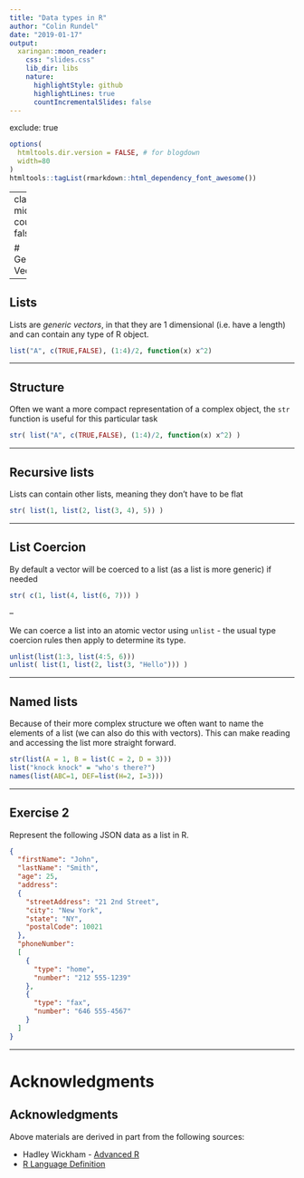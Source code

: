 ```yaml
---
title: "Data types in R"
author: "Colin Rundel"
date: "2019-01-17"
output:
  xaringan::moon_reader:
    css: "slides.css"
    lib_dir: libs
    nature:
      highlightStyle: github
      highlightLines: true
      countIncrementalSlides: false
---
```

exclude: true

```r
options(
  htmltools.dir.version = FALSE, # for blogdown
  width=80
)
htmltools::tagList(rmarkdown::html_dependency_font_awesome())
```



---
class: middle
count: false

# Generic Vectors


---

## Lists

Lists are _generic vectors_, in that they are 1 dimensional (i.e. have a length) and can contain any type of R object.

```r
list("A", c(TRUE,FALSE), (1:4)/2, function(x) x^2)
```


---

## Structure

Often we want a more compact representation of a complex object, the `str` function is useful for this particular task

```r
str( list("A", c(TRUE,FALSE), (1:4)/2, function(x) x^2) )
```


---

## Recursive lists

Lists can contain other lists, meaning they don't have to be flat

```r
str( list(1, list(2, list(3, 4), 5)) )
```


---

## List Coercion

By default a vector will be coerced to a list (as a list is more generic) if needed

```r
str( c(1, list(4, list(6, 7))) )
```

--

We can coerce a list into an atomic vector using `unlist` - the usual type coercion rules then apply to determine its type.

```r
unlist(list(1:3, list(4:5, 6)))
unlist( list(1, list(2, list(3, "Hello"))) )
```


---

## Named lists

Because of their more complex structure we often want to name the elements of a list (we can also do this with vectors). This can make reading and accessing the list more straight forward.

```r
str(list(A = 1, B = list(C = 2, D = 3)))
list("knock knock" = "who's there?")
names(list(ABC=1, DEF=list(H=2, I=3)))
```


---

## Exercise 2

Represent the following JSON data as a list in R.

```json
{
  "firstName": "John",
  "lastName": "Smith",
  "age": 25,
  "address": 
  {
    "streetAddress": "21 2nd Street",
    "city": "New York",
    "state": "NY",
    "postalCode": 10021
  },
  "phoneNumber": 
  [
    {
      "type": "home",
      "number": "212 555-1239"
    },
    {
      "type": "fax",
      "number": "646 555-4567"
    }
  ]
}
```

---

# Acknowledgments
## Acknowledgments

Above materials are derived in part from the following sources:

* Hadley Wickham - [Advanced R](http://adv-r.had.co.nz/)
* [R Language Definition](http://stat.ethz.ch/R-manual/R-devel/doc/manual/R-lang.html)
